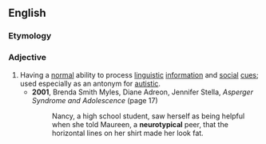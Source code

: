 ==English==

===Etymology===
{{prefix|neuro|typical}}

===Adjective===
{{wikipedia}}
{{en-adj}}

# Having a [[normal]] {{gloss|usual, ordinary}} ability to process [[linguistic]] [[information]] and [[social]] [[cue]]s; used especially as an antonym for [[autistic]].
#* '''2001''', Brenda Smith Myles, Diane Adreon, Jennifer Stella, ''Asperger Syndrome and Adolescence'' (page 17)
#*: Nancy, a high school student, saw herself as being helpful when she told Maureen, a '''neurotypical''' peer, that the horizontal lines on her shirt made her look fat.